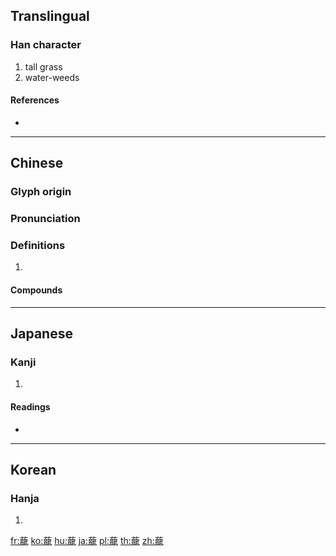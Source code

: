 {{character info/new}}
{{also|茏}}
==Translingual==

===Han character===
{{Han char|rn=140|rad=艸|as=16|sn=22|four=44211|canj=TYBP}}

# tall grass
# water-weeds

====References====
* {{Han ref|kx=1069.280|dkj=32438|hdz=53328.120|uh=8622|ud=34338|bh=F4B8|bd=62648}}

----

==Chinese==
{{zh-forms|s=茏}}

===Glyph origin===
{{Han etym}}

===Pronunciation===
{{zh-pron
|m=lóng
|c=lung4
|mn=lang/leng
|mc=y
|oc=y
|cat=
}}

===Definitions===
{{zh-hanzi}}

# {{rfdef|zh}}

====Compounds====
{{zh-der|蒙蘢|蔥蘢|蘢茸|蘢蓯|蘢蔥}}

----

==Japanese==

===Kanji===
{{ja-kanji|grade=|rs=艸16}}

# {{defn|lang=ja|sort=艸16}}

====Readings====
* {{ja-readings|on=[[ろう]] (rō), [[りょう]] (ryō)|kun=[[おうけたで]] (ouketade)|nanori=}}

----

==Korean==

===Hanja===
{{ko-hanja|hangeul=[[롱]]>[[농]]|eumhun=|rv=rong>nong|mr=rong>nong|y=long>nong}}

# {{defn|lang=ko|sort=艸16}}

[[fr:蘢]]
[[ko:蘢]]
[[hu:蘢]]
[[ja:蘢]]
[[pl:蘢]]
[[th:蘢]]
[[zh:蘢]]